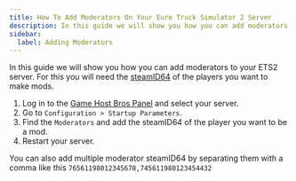```yaml
---
title: How To Add Moderators On Your Euro Truck Simulator 2 Server
description: In this guide we will show you how you can add moderators on your Euro Truck Simulator 2 dedicated server
sidebar:
  label: Adding Moderators
---
```


In this guide we will show you how you can add moderators to your ETS2 server. For this you will need the [steamID64](https://steamid.io/) of the players you want to make mods.

1. Log in to the [Game Host Bros Panel](https://panel.gamehostbros.com/) and select your server.
2. Go to `Configuration > Startup Parameters`.
3. Find the `Moderators` and add the steamID64 of the player you want to be a mod.
4. Restart your server.

You can also add multiple moderator steamID64 by separating them with a comma like this `76561198012345678,745611980123454432`